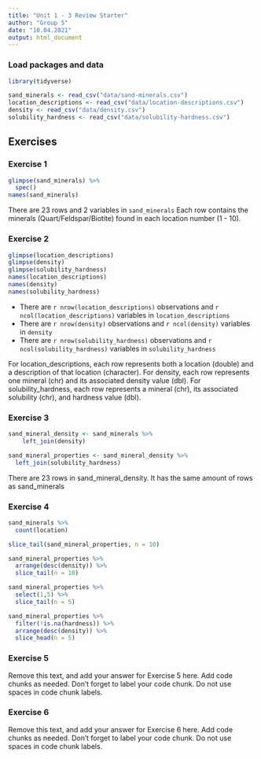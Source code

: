 ```yaml
---
title: "Unit 1 - 3 Review Starter"
author: "Group 5"
date: "10.04.2021"
output: html_document
---
```


### Load packages and data

```r
library(tidyverse) 
```

```r
sand_minerals <- read_csv("data/sand-minerals.csv")
location_descriptions <- read_csv("data/location-descriptions.csv")
density <- read_csv("data/density.csv")
solubility_hardness <- read_csv("data/solubility-hardness.csv")
```

## Exercises

### Exercise 1

```r
glimpse(sand_minerals) %>% 
  spec()
names(sand_minerals)
```

There are 23 rows and 2 variables in `sand_minerals`
Each row contains the minerals (Quart/Feldspar/Biotite) found in each location number (1 - 10).

### Exercise 2

```r
glimpse(location_descriptions)
glimpse(density)
glimpse(solubility_hardness)
names(location_descriptions)
names(density)
names(solubility_hardness)
```
- There are `r nrow(location_descriptions)` observations and `r ncol(location_descriptions)` variables in `location_descriptions`
- There are `r nrow(density)` observations and `r ncol(density)` variables in `density`
- There are `r nrow(solubility_hardness)` observations and `r ncol(solubility_hardness)` variables in `solubility_hardness`

For location_descriptions, each row represents both a location (double) and a description of that location (character).
For density, each row represents one mineral (chr) and its associated density value (dbl). 
For solubility_hardness, each row represents a mineral (chr), its associated solubility (chr), and hardness value (dbl).

### Exercise 3

```r
sand_mineral_density <- sand_minerals %>%
    left_join(density)

sand_mineral_properties <- sand_mineral_density %>%
  left_join(solubility_hardness)
```
There are 23 rows in sand_mineral_density. It has the same amount of rows as sand_minerals

### Exercise 4

```r
sand_minerals %>%
  count(location)
```

```r
slice_tail(sand_mineral_properties, n = 10)
```

```r
sand_mineral_properties %>% 
  arrange(desc(density)) %>% 
  slice_tail(n = 10)
```

```r
sand_mineral_properties %>%
  select(1,5) %>%
  slice_tail(n = 5)

```

```r
sand_mineral_properties %>% 
  filter(!is.na(hardness)) %>% 
  arrange(desc(density)) %>% 
  slice_head(n = 5)
```


### Exercise 5

Remove this text, and add your answer for Exercise 5 here.
Add code chunks as needed.
Don't forget to label your code chunk.
Do not use spaces in code chunk labels.

### Exercise 6

Remove this text, and add your answer for Exercise 6 here.
Add code chunks as needed.
Don't forget to label your code chunk.
Do not use spaces in code chunk labels.
